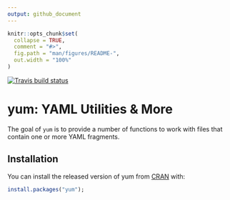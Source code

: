 ```yaml
---
output: github_document
---
```


<!-- README.md is generated from README.Rmd. Please edit that file -->

```r
knitr::opts_chunk$set(
  collapse = TRUE,
  comment = "#>",
  fig.path = "man/figures/README-",
  out.width = "100%"
)
```

<!-- [![CRAN status](https://www.r-pkg.org/badges/version/yum)](https://cran.r-project.org/package=yum) -->
[![Travis build status](https://travis-ci.org/Matherion/yum.svg?branch=master)](https://travis-ci.org/Matherion/yum)

# yum: YAML Utilities & More

The goal of `yum` is to provide a number of functions to work with files that contain one or more YAML fragments.

## Installation

You can install the released version of yum from [CRAN](https://CRAN.R-project.org) with:

``` r
install.packages("yum");
```


